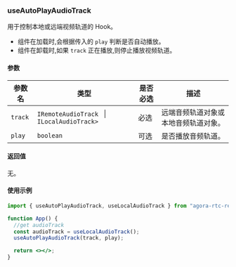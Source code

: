 ### useAutoPlayAudioTrack

用于控制本地或远端视频轨道的 Hook。

- 组件在加载时,会根据传入的 `play` 判断是否自动播放。
- 组件在卸载时,如果 `track` 正在播放,则停止播放视频轨道。

#### 参数

| 参数名  | 类型                                                     | 是否必选 | 描述                                 |
| ------- | -------------------------------------------------------- | -------- | ------------------------------------ |
| `track` | `IRemoteAudioTrack ` &VerticalLine; ` ILocalAudioTrack>` | 必选     | 远端音频轨道对象或本地音频轨道对象。 |
| `play`  | `boolean`                                                | 可选     | 是否播放音频轨道。                   |

#### 返回值

无。

#### 使用示例

```jsx
import { useAutoPlayAudioTrack, useLocalAudioTrack } from "agora-rtc-react";

function App() {
  //get audioTrack
  const audioTrack = useLocalAudioTrack();
  useAutoPlayAudioTrack(track, play);

  return <></>;
}
```
